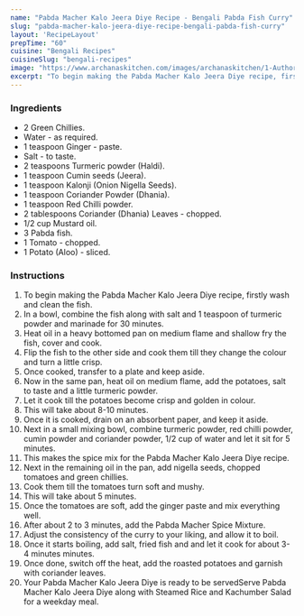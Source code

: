 ---
name: "Pabda Macher Kalo Jeera Diye Recipe - Bengali Pabda Fish Curry"
slug: "pabda-macher-kalo-jeera-diye-recipe-bengali-pabda-fish-curry"
layout: 'RecipeLayout'
prepTime: "60"
cuisine: "Bengali Recipes"
cuisineSlug: "bengali-recipes"
image: "https://www.archanaskitchen.com/images/archanaskitchen/1-Author/jhumu.here-gmail.com/Pabda_Mach_Kalo_Jeera_Diye__Pabda_Fish_Curry.jpg"
excerpt: "To begin making the Pabda Macher Kalo Jeera Diye recipe, firstly wash and clean the fish"
---

### Ingredients

- 2 Green Chillies.
- Water - as required.
- 1 teaspoon Ginger - paste.
- Salt - to taste.
- 2 teaspoons Turmeric powder (Haldi).
- 1 teaspoon Cumin seeds (Jeera).
- 1 teaspoon Kalonji (Onion Nigella Seeds).
- 1 teaspoon Coriander Powder (Dhania).
- 1 teaspoon Red Chilli powder.
- 2 tablespoons Coriander (Dhania) Leaves - chopped.
- 1/2 cup Mustard oil.
- 3 Pabda fish.
- 1 Tomato - chopped.
- 1 Potato (Aloo) - sliced.

### Instructions

1. To begin making the Pabda Macher Kalo Jeera Diye recipe, firstly wash and clean the fish.
1. In a bowl, combine the fish along with salt and 1 teaspoon of turmeric powder and marinade for 30 minutes.
1. Heat oil in a heavy bottomed pan on medium flame and shallow fry the fish, cover and cook.
1. Flip the fish to the other side and cook them till they change the colour and turn a little crisp.
1. Once cooked, transfer to a plate and keep aside.
1. Now in the same pan, heat oil on medium flame, add the potatoes, salt to taste and a little turmeric powder.
1. Let it cook till the potatoes become crisp and golden in colour.
1. This will take about 8-10 minutes.
1. Once it is cooked, drain on an absorbent paper, and keep it aside.
1. Next in a small mixing bowl, combine turmeric powder, red chilli powder, cumin powder and coriander powder, 1/2 cup of water and let it sit for 5 minutes.
1. This makes the spice mix for the Pabda Macher Kalo Jeera Diye recipe.
1. Next in the remaining oil in the pan, add nigella seeds, chopped tomatoes and green chillies.
1. Cook them till the tomatoes turn soft and mushy.
1. This will take about 5 minutes.
1. Once the tomatoes are soft, add the ginger paste and mix everything well.
1. After about 2 to 3 minutes, add the Pabda Macher Spice Mixture.
1. Adjust the consistency of the curry to your liking, and allow it to boil.
1. Once it starts boiling, add salt, fried fish and and let it cook for about 3-4 minutes minutes.
1. Once done, switch off the heat, add the roasted potatoes and garnish with coriander leaves.
1. Your Pabda Macher Kalo Jeera Diye is ready to be servedServe Pabda Macher Kalo Jeera Diye along with Steamed Rice and Kachumber Salad for a weekday meal.
